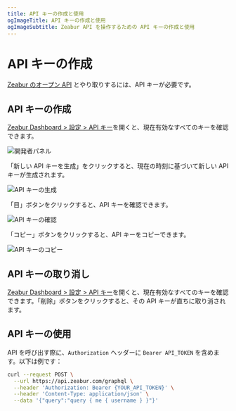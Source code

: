 ```yaml
---
title: API キーの作成と使用
ogImageTitle: API キーの作成と使用
ogImageSubtitle: Zeabur API を操作するための API キーの作成と使用
---
```


# API キーの作成

[Zeabur のオープン API](./public-api) とやり取りするには、API キーが必要です。

## API キーの作成

[Zeabur Dashboard > 設定 > API キー](https://zeabur.com/account/api-keys)を開くと、現在有効なすべてのキーを確認できます。

![開発者パネル](/developer/api-key/developer.en-US.png)

「新しい API キーを生成」をクリックすると、現在の時刻に基づいて新しい API キーが生成されます。

![API キーの生成](/developer/api-key/generate-api-key.en-US.png)

「目」ボタンをクリックすると、API キーを確認できます。

![API キーの確認](/developer/api-key/view-api-key.en-US.png)

「コピー」ボタンをクリックすると、API キーをコピーできます。

![API キーのコピー](/developer/api-key/copy-api-key.en-US.png)

## API キーの取り消し

[Zeabur Dashboard > 設定 > API キー](https://zeabur.com/account/api-keys)を開くと、現在有効なすべてのキーを確認できます。「削除」ボタンをクリックすると、その API キーが直ちに取り消されます。

## API キーの使用

API を呼び出す際に、`Authorization` ヘッダーに `Bearer API_TOKEN` を含めます。以下は例です：

```bash
curl --request POST \
  --url https://api.zeabur.com/graphql \
  --header 'Authorization: Bearer {YOUR_API_TOKEN}' \
  --header 'Content-Type: application/json' \
  --data '{"query":"query { me { username } }"}'
```